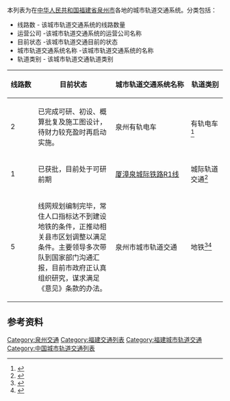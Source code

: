 本列表为在[[中华人民共和国|中华人民共和国]][[福建省|福建省]][[泉州市|泉州市]]各地的城市轨道交通系统。分类包括：
*线路数 - 该城市轨道交通系统的线路数量
*运营公司 -该城市轨道交通系统的运营公司名称
*目前状态 -该城市轨道交通目前的状态
*城市轨道交通系统名称 -该城市轨道交通系统的名称
*轨道类别 - 该城市轨道交通轨道类别
{| class="wikitable sortable" style="font-size:90%;"
|-
! style="white-space: nowrap;" |线路数
! style="white-space: nowrap;" |目前状态
! style="white-space: nowrap;" |城市轨道交通系统名称
! style="white-space: nowrap;" |轨道类别
|-
| 2 ||  已完成可研、初设、概算批复及施工图设计，待财力较充盈时再启动实施。 || 泉州有轨电车|| 有轨电车<ref name="one">{{cite web|url=https://mp.weixin.qq.com/s/MgpfVG5qgRjtsbU0pc0ycw|publisher=轨道交通网|title=泉州成立轨道交通集团承建R1线，泉州轨交要来了？|date=2020-06-29}}</ref>
|-
| 1 ||  已获批，目前处于可研前期 || [[厦漳泉城际铁路R1线|厦漳泉城际铁路R1线]]|| 城际轨道交通<ref name="one">{{cite web|url=https://mp.weixin.qq.com/s/MgpfVG5qgRjtsbU0pc0ycw|publisher=轨道交通网|title=泉州成立轨道交通集团承建R1线，泉州轨交要来了？|date=2020-06-29}}</ref>
|-
| 5 ||  线网规划编制完毕，常住人口指标达不到建设地铁的条件，正推动相关县市区划调整以满足条件。主要领导多次带队到国家部门沟通汇报，目前市政府正认真组织研究，谋求满足《意见》条款的办法。|| 泉州市城市轨道交通 || 地铁<ref name="one">{{cite web|url=https://mp.weixin.qq.com/s/MgpfVG5qgRjtsbU0pc0ycw|publisher=轨道交通网|title=泉州成立轨道交通集团承建R1线，泉州轨交要来了？|date=2020-06-29}}</ref><ref>{{cite web|url=http://www.quanzhou.gov.cn/zfb/xxgk/zfxxgkzl/qzdt/qzyw/201609/t20160909_370562.htm|title=泉州市规划5条轨道交通线路|publisher=泉州人民政府|date=2016-09-09}}</ref>
|}

==参考资料==
{{Reflist|25em}}

[[Category:泉州交通|Category:泉州交通]]
[[Category:福建交通列表|Category:福建交通列表]]
[[Category:福建城市轨道交通|Category:福建城市轨道交通]]
[[Category:中国城市轨道交通列表|Category:中国城市轨道交通列表]]